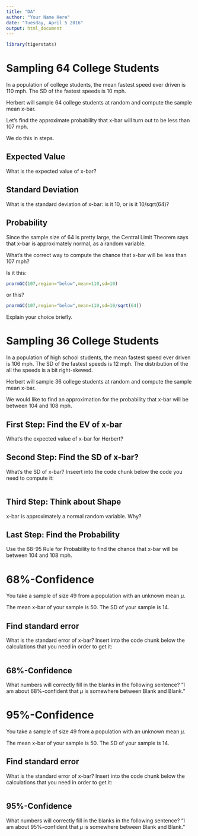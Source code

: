 ```yaml
---
title: "DA"
author: "Your Name Here"
date: "Tuesday, April 5 2016"
output: html_document
---
```


```r
library(tigerstats)
```




# Sampling 64 College Students


In a population of college students, the mean fastest speed ever driven is 110 mph. The SD of the fastest speeds is 10 mph.

Herbert will sample 64 college students at random and compute the sample mean x-bar.

Let's find the approximate probability that x-bar will turn out to be less than 107 mph.

We do this in steps.

## Expected Value

What is the expected value of x-bar?


## Standard Deviation

What is the standard deviation of x-bar:  is it 10, or is it 10/sqrt(64)?


## Probability

Since the sample size of 64 is pretty large,  the Central Limit Theorem says that x-bar is approximately normal, as a random variable.

What's the correct way to compute the chance that x-bar will be less than 107 mph?

Is it this:

```r
pnormGC(107,region="below",mean=110,sd=10)
```

or this?

```r
pnormGC(107,region="below",mean=110,sd=10/sqrt(64))
```

Explain your choice briefly.


# Sampling 36 College Students

In a population of high school students, the mean fastest speed ever driven is 106 mph. The SD of the fastest speeds is 12 mph.  The distribution of the all the speeds is a bit right-skewed.

Herbert will sample 36 college students at random and compute the sample mean x-bar.

We would like to find an approximation for the probability that x-bar will be between 104 and 108 mph.

## First Step:  Find the EV of x-bar

What's the expected value of x-bar for Herbert?


## Second Step:  Find the SD of x-bar?

What's the SD of x-bar?  Inseert into the code chunk below the code you need to compute it:

```r

```


## Third Step:  Think about Shape


x-bar is approximately a normal random variable.  Why?


## Last Step:  Find the Probability

Use the 68-95 Rule for Probability to find the chance that x-bar will be between 104 and 108 mph.


# 68%-Confidence

You take a sample of size 49 from a population with an unknown mean $\mu$.

The mean x-bar of your sample is 50. The SD of your sample is 14.

## Find standard error

What is the standard error of x-bar?  Insert into the code chunk below the calculations that you need in order to get it:

```r

```


## 68%-Confidence


What numbers will correctly fill in the blanks in the following sentence?  "I am about 68%-confident that $\mu$ is somewhere between Blank and Blank."


# 95%-Confidence

You take a sample of size 49 from a population with an unknown mean $\mu$.

The mean x-bar of your sample is 50. The SD of your sample is 14.

## Find standard error

What is the standard error of x-bar?  Insert into the code chunk below the calculations that you need in order to get it:

```r

```


## 95%-Confidence


What numbers will correctly fill in the blanks in the following sentence?  "I am about 95%-confident that $\mu$ is somewhere between Blank and Blank."


